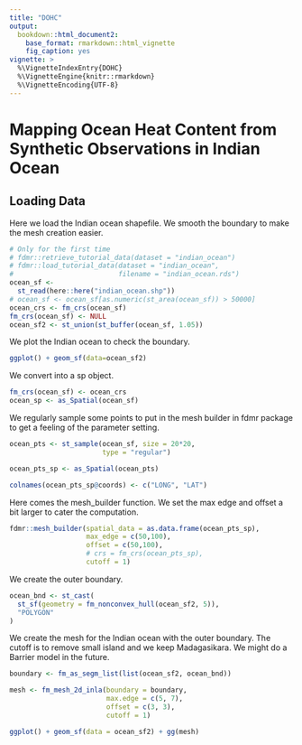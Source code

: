```yaml
---
title: "DOHC"
output: 
  bookdown::html_document2:
    base_format: rmarkdown::html_vignette
    fig_caption: yes
vignette: >
  %\VignetteIndexEntry{DOHC}
  %\VignetteEngine{knitr::rmarkdown}
  %\VignetteEncoding{UTF-8}
---
```

# Mapping Ocean Heat Content from Synthetic Observations in Indian Ocean

## Loading Data
Here we load the Indian ocean shapefile. We smooth the boundary to make the mesh creation easier. 
```r
# Only for the first time 
# fdmr::retrieve_tutorial_data(dataset = "indian_ocean")
# fdmr::load_tutorial_data(dataset = "indian_ocean", 
#                          filename = "indian_ocean.rds")
ocean_sf <-
  st_read(here::here("indian_ocean.shp"))
# ocean_sf <- ocean_sf[as.numeric(st_area(ocean_sf)) > 50000]
ocean_crs <- fm_crs(ocean_sf) 
fm_crs(ocean_sf) <- NULL
ocean_sf2 <- st_union(st_buffer(ocean_sf, 1.05))
```

We plot the Indian ocean to check the boundary. 
```r
ggplot() + geom_sf(data=ocean_sf2)

```

We convert into a sp object. 
```r
fm_crs(ocean_sf) <- ocean_crs
ocean_sp <- as_Spatial(ocean_sf)
```

We regularly sample some points to put in the mesh builder in fdmr package to get a feeling of the parameter setting.
```r
ocean_pts <- st_sample(ocean_sf, size = 20*20,
                       type = "regular")

ocean_pts_sp <- as_Spatial(ocean_pts)

colnames(ocean_pts_sp@coords) <- c("LONG", "LAT")
```

Here comes the mesh_builder function. We set the max edge and offset a bit larger to cater the computation. 
```r
fdmr::mesh_builder(spatial_data = as.data.frame(ocean_pts_sp),
                   max_edge = c(50,100),
                   offset = c(50,100),
                   # crs = fm_crs(ocean_pts_sp),
                   cutoff = 1)
```

We create the outer boundary.
```r
ocean_bnd <- st_cast(
  st_sf(geometry = fm_nonconvex_hull(ocean_sf2, 5)),
  "POLYGON"
)
```


We create the mesh for the Indian ocean with the outer boundary. The cutoff is to remove small island and we keep Madagasikara. We might do a Barrier model in the future.  
```r
boundary <- fm_as_segm_list(list(ocean_sf2, ocean_bnd))

mesh <- fm_mesh_2d_inla(boundary = boundary,
                        max.edge = c(5, 7),
                        offset = c(3, 3),
                        cutoff = 1)

ggplot() + geom_sf(data = ocean_sf2) + gg(mesh)
```

